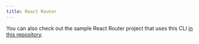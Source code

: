 ```yaml
---
title: React Router
---
```


You can also check out the sample React Router project that uses this CLI [in this repository](https://github.com/nicnocquee/simple-i18n-next-demo-react-router).
